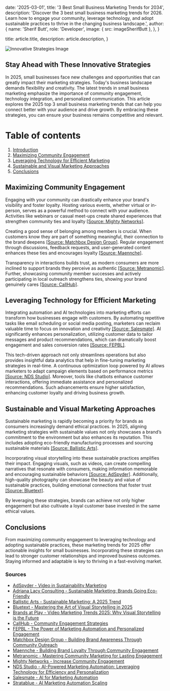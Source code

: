 
  date: '2025-03-01',
  title: '3 Best Small Business Marketing Trends for 2034',
  description:
    'Discover the 3 best small business marketing trends for 2026. Learn how to engage your community, leverage technology, and adopt sustainable practices to thrive in the changing business landscape.',
  author: {
    name: 'Sherif Butt',
    role: 'Developer',
    image: { src: imageSherifButt },
  },
}

  title: article.title,
  description: article.description,
}

<img id='Featured Image' alt='Innovative Strategies Image' src='https://pub-1b789cafcd9e49738e10b083da80ed6e.r2.dev/fg-18063.webp'>

<h2 id='stay-ahead-with-these-innovative-strategies'>Stay Ahead with These Innovative Strategies</h2>
<p>In 2025, small businesses face new challenges and opportunities that can greatly impact their marketing strategies. Today's business landscape demands flexibility and creativity. The latest trends in small business marketing emphasize the importance of community engagement, technology integration, and personalized communication. This article explores the 2025 top 3 small business marketing trends that can help you connect better with your audience and drive growth. By embracing these strategies, you can ensure your business remains competitive and relevant.</p>

# Table of contents
1. <a href='#stay-ahead-with-these-innovative-strategies'>Introduction</a>
2. <a href='#maximizing-community-engagement'>Maximizing Community Engagement</a>
3. <a href='#leveraging-technology-for-efficient-marketing'>Leveraging Technology for Efficient Marketing</a>
4. <a href='#sustainable-and-visual-marketing-approaches'>Sustainable and Visual Marketing Approaches</a>
5. <a href='#conclusions'>Conclusions</a>

<h2 id='maximizing-community-engagement'>Maximizing Community Engagement</h2>
<p>Engaging with your community can drastically enhance your brand's visibility and foster loyalty. Hosting various events, whether virtual or in-person, serves as a powerful method to connect with your audience. Activities like webinars or casual meet-ups create shared experiences that strengthen community ties and loyalty <a href='https://www.mightynetworks.com/resources/increase-community-engagement'>[Source: Mighty Networks]</a>.</p>
<p>Creating a good sense of belonging among members is crucial. When customers know they are part of something meaningful, their connection to the brand deepens <a href='https://matchboxdesigngroup.com/blog/building-brand-awareness-through-community-outreach/'>[Source: Matchbox Design Group]</a>. Regular engagement through discussions, feedback requests, and user-generated content enhances these ties and encourages loyalty <a href='https://www.maennche.com/2024/11/building-brand-loyalty-through-community-engagement/'>[Source: Maennche]</a>.</p>
<p>Transparency in interactions builds trust, as modern consumers are more inclined to support brands they perceive as authentic <a href='https://metranomic.com/customer-loyalty/revolutionising-brand-loyalty-mastering-community-marketing-for-lasting-engagement'>[Source: Metranomic]</a>. Further, showcasing community member successes and actively participating in local outreach strengthens ties, showing your brand genuinely cares <a href='https://callhub.io/blog/community-organizing/community-engagement-strategies/'>[Source: CallHub]</a>.</p>

<h2 id='leveraging-technology-for-efficient-marketing'>Leveraging Technology for Efficient Marketing</h2>
<p>Integrating automation and AI technologies into marketing efforts can transform how businesses engage with customers. By automating repetitive tasks like email scheduling or social media posting, marketers can reclaim valuable time to focus on innovation and creativity <a href='https://www.salesmate.io/blog/ai-for-marketing-automation/'>[Source: Salesmate]</a>. AI significantly enhances personalization, utilizing customer data to tailor messages and product recommendations, which can dramatically boost engagement and sales conversion rates <a href='https://fepbl.com/index.php/ijmer/article/view/964'>[Source: FEPBL]</a>.</p>
<p>This tech-driven approach not only streamlines operations but also provides insightful data analytics that help in fine-tuning marketing strategies in real-time. A continuous optimization loop powered by AI allows marketers to adapt campaign elements based on performance metrics <a href='https://nds.studio/digital-marketing/ai-powered-marketing-automation-leveraging-technology-for-efficiency-and-personalization/'>[Source: NDS Studio]</a>. Moreover, tools like chatbots enhance customer interactions, offering immediate assistance and personalized recommendations. Such advancements ensure higher satisfaction, enhancing customer loyalty and driving business growth.</p>

<h2 id='sustainable-and-visual-marketing-approaches'>Sustainable and Visual Marketing Approaches</h2>
<p>Sustainable marketing is rapidly becoming a priority for brands as consumers increasingly demand ethical practices. In 2025, aligning marketing strategies with sustainable values not only showcases a brand’s commitment to the environment but also enhances its reputation. This includes adopting eco-friendly manufacturing processes and sourcing sustainable materials <a href='https://ballisticarts.com/sustainable-marketing-a-2025-trend/'>[Source: Ballistic Arts]</a>.</p>
<p>Incorporating visual storytelling into these sustainable practices amplifies their impact. Engaging visuals, such as videos, can create compelling narratives that resonate with consumers, making information memorable and encouraging sustainable behaviors <a href='https://adspyder.io/video-in-sustainability-marketing/'>[Source: AdSpyder]</a>. Additionally, high-quality photography can showcase the beauty and value of sustainable practices, building emotional connections that foster trust <a href='https://bluetext.com/blog/mastering-the-art-of-visual-storytelling-in-2025/'>[Source: Bluetext]</a>.</p>
<p>By leveraging these strategies, brands can achieve not only higher engagement but also cultivate a loyal customer base invested in the same ethical values.</p>

<h2 id='conclusions'>Conclusions</h2>
<p>From maximizing community engagement to leveraging technology and adopting sustainable practices, these marketing trends for 2025 offer actionable insights for small businesses. Incorporating these strategies can lead to stronger customer relationships and improved business outcomes. Staying informed and adaptable is key to thriving in a fast-evolving market.</p>

<h3>Sources</h3>
<ul>
<li><a href='https://adspyder.io/video-in-sustainability-marketing/'>AdSpyder - Video in Sustainability Marketing</a></li>
<li><a href='https://blog.adrianalacyconsulting.com/featured/sustainable-marketing-brands-eco-friendly/'>Adriana Lacy Consulting - Sustainable Marketing: Brands Going Eco-Friendly</a></li>
<li><a href='https://ballisticarts.com/sustainable-marketing-a-2025-trend/'>Ballistic Arts - Sustainable Marketing: A 2025 Trend</a></li>
<li><a href='https://bluetext.com/blog/mastering-the-art-of-visual-storytelling-in-2025/'>Bluetext - Mastering the Art of Visual Storytelling in 2025</a></li>
<li><a href='https://blog.brandsatplayllc.com/blog/video-marketing-trends-2025-why-visual-storytelling-is-the-future'>Brands at Play - Video Marketing Trends 2025: Why Visual Storytelling is the Future</a></li>
<li><a href='https://callhub.io/blog/community-organizing/community-engagement-strategies/'>CallHub - Community Engagement Strategies</a></li>
<li><a href='https://fepbl.com/index.php/ijmer/article/view/964'>FEPBL - The Power of Marketing Automation and Personalized Engagement</a></li>
<li><a href='https://matchboxdesigngroup.com/blog/building-brand-awareness-through-community-outreach/'>Matchbox Design Group - Building Brand Awareness Through Community Outreach</a></li>
<li><a href='https://maennche.com/2024/11/building-brand-loyalty-through-community-engagement/'>Maennche - Building Brand Loyalty Through Community Engagement</a></li>
<li><a href='https://metranomic.com/customer-loyalty/revolutionising-brand-loyalty-mastering-community-marketing-for-lasting-engagement'>Metranomic - Mastering Community Marketing for Lasting Engagement</a></li>
<li><a href='https://www.mightynetworks.com/resources/increase-community-engagement'>Mighty Networks - Increase Community Engagement</a></li>
<li><a href='https://nds.studio/digital-marketing/ai-powered-marketing-automation-leveraging-technology-for-efficiency-and-personalization/'>NDS Studio - AI-Powered Marketing Automation: Leveraging Technology for Efficiency and Personalization</a></li>
<li><a href='https://salesmate.io/blog/ai-for-marketing-automation/'>Salesmate - AI for Marketing Automation</a></li>
<li><a href='https://stratablue.com/ai-marketing-automation-scaling/'>Stratablue - AI Marketing Automation Scaling</a></li>
</ul>

